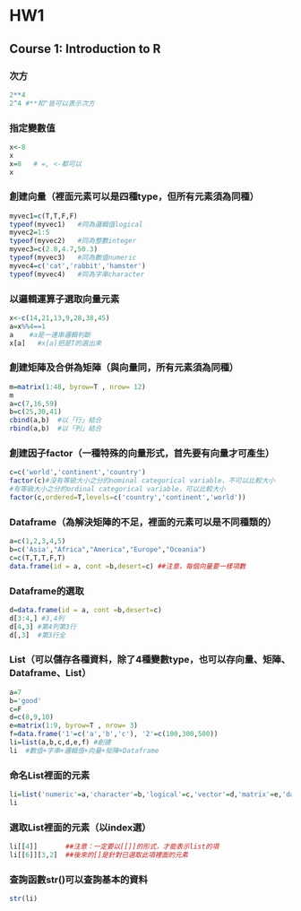 
# HW1

## Course 1: Introduction to R

### 次方
```r
2**4
2^4 #**和^皆可以表示次方
```
### 指定變數值
```r
x<-8
x
x=8   # =, <-都可以
x
```
### 創建向量（裡面元素可以是四種type，但所有元素須為同種）
```r
myvec1=c(T,T,F,F)
typeof(myvec1)   #同為邏輯值logical
myvec2=1:5
typeof(myvec2)   #同為整數integer
myvec3=c(2.8,4.7,50.3)
typeof(myvec3)   #同為數值numeric
myvec4=c('cat','rabbit','hamster')
typeof(myvec4)   #同為字串character
```
### 以邏輯運算子選取向量元素
```r
x<-c(14,21,13,9,28,38,45)
a=x%%4==1
a    #a是一連串邏輯判斷
x[a]   #x[a]把是T的選出來
```
### 創建矩陣及合併為矩陣（與向量同，所有元素須為同種）
```r
m=matrix(1:48, byrow=T , nrow= 12)
m
a=c(7,16,59)
b=c(25,30,41)
cbind(a,b)  #以「行」結合
rbind(a,b)  #以「列」結合
```
### 創建因子factor（一種特殊的向量形式，首先要有向量才可產生）
```r
c=c('world','continent','country')
factor(c)#沒有等級大小之分的nominal categorical variable，不可以比較大小
#有等級大小之分的ordinal categorical variable，可以比較大小
factor(c,ordered=T,levels=c('country','continent','world')) 
```
### Dataframe（為解決矩陣的不足，裡面的元素可以是不同種類的）
```r
a=c(1,2,3,4,5)
b=c('Asia',"Africa","America","Europe","Oceania")
c=c(T,T,T,F,T)
data.frame(id = a, cont =b,desert=c) ##注意，每個向量要一樣項數
```
### Dataframe的選取
```r

d=data.frame(id = a, cont =b,desert=c)
d[3:4,] #3,4列
d[4,3] #第4列第3行
d[,3]  #第3行全
```
### List（可以儲存各種資料，除了4種變數type，也可以存向量、矩陣、Dataframe、List）
```r
a=7 
b='good'
c=F
d=c(8,9,10)
e=matrix(1:9, byrow=T , nrow= 3)
f=data.frame('1'=c('a','b','c'), '2'=c(100,300,500))
li=list(a,b,c,d,e,f) #創建
li  #數值+字串+邏輯值+向量+矩陣+Dataframe
```
### 命名List裡面的元素
```r
li=list('numeric'=a,'character'=b,'logical'=c,'vector'=d,'matrix'=e,'dataframe'=f)
li
```
### 選取List裡面的元素（以index選）
```r
li[[4]]       ##注意：一定要以[[]]的形式，才能表示list的項
li[[6]][3,2]  ##後來的[]是針對已選取此項裡面的元素
```
### 查詢函數str()可以查詢基本的資料
```r
str(li)
```